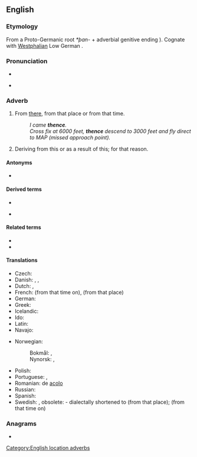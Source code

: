 ==English==

===Etymology===
From a Proto-Germanic root ''*þan-'' + adverbial genitive ending {{m|enm|-s}}). Cognate with [[Westphalian]] Low German {{l|nds|diëne}}.

===Pronunciation===
* {{IPA|/ðɛns/|lang=en}}
* {{audio|en-us-thence.ogg|Audio (US)|lang=en}}
*: {{rhymes|ɛns|lang=en}}

===Adverb===
{{en-adv|-}}

# From [[there]], from that place or from that time.
#: ''I came '''thence'''.''
#: ''Cross fix at 6000 feet, '''thence''' descend to 3000 feet and fly direct to MAP (missed approach point).''
# {{lb|en|literary}} Deriving from this or as a result of this; for that reason.

====Antonyms====
* {{l|en|thither}}

====Derived terms====
{{rel-top4|Terms derived from thence}}
* {{l|en|thenceforth}}
{{rel-mid}}
* {{l|en|thenceforward}}
{{rel-bottom}}

====Related terms====
* {{l|en|hence}}
* {{l|en|whence}}

====Translations====
{{trans-top|from there}}
* Czech: {{t+|cs|odtud}}
* Danish: {{t|da|deraf følger}}, {{t|da|deden}}, {{t|da|derfra}}
* Dutch: {{t+|nl|daarvandaan}}, {{t+|nl|vandaar}}
* French: {{t+|fr|dès lors}} (from that time on), {{t+|fr|de là}} (from that place)
* German: {{t+|de|daher}}
* Greek: {{t+|el|εκείθεν}}
* Icelandic: {{t+|is|þaðan}}
* Ido: {{t+|io|depose}}
* Latin: {{t|la|illinc}}
* Navajo: {{t|nv|kodóó}}
{{trans-mid}}
* Norwegian:
*: Bokmål: {{t|nb|derfra}}, {{t|nb|derifra}}
*: Nynorsk: {{t|nn|derifrå}}, {{t|nn|derfrå}}
* Polish: {{t+|pl|stamtąd}}
* Portuguese: {{t|pt|[[desde]] [[aí]]}}, {{t+|pt|daí}}
* Romanian: de [[acolo]]
* Russian: {{t+|ru|отту́да}}
* Spanish: {{t|es|desde ahí}}
* Swedish: {{t+|sv|därifrån}}, obsolete: {{t+|sv|dädan}} - dialectally shortened to {{t+|sv|dän}} (from that place); {{t+|sv|sedan}} (from that time on)
{{trans-bottom}}

===Anagrams===
* {{anagrams|en|techne}}

[[Category:English location adverbs]]